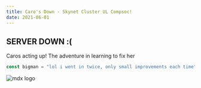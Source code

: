 ```yaml
---
title: Caro's Down - Skynet Cluster UL Compsoc!
date: 2021-06-01
---
```


## SERVER DOWN :(

Caros acting up! The adventure in learning to fix her

```js
const bigman = "lol i went in twice, only small improvements each time";
```

![mdx logo](./skynet.png)